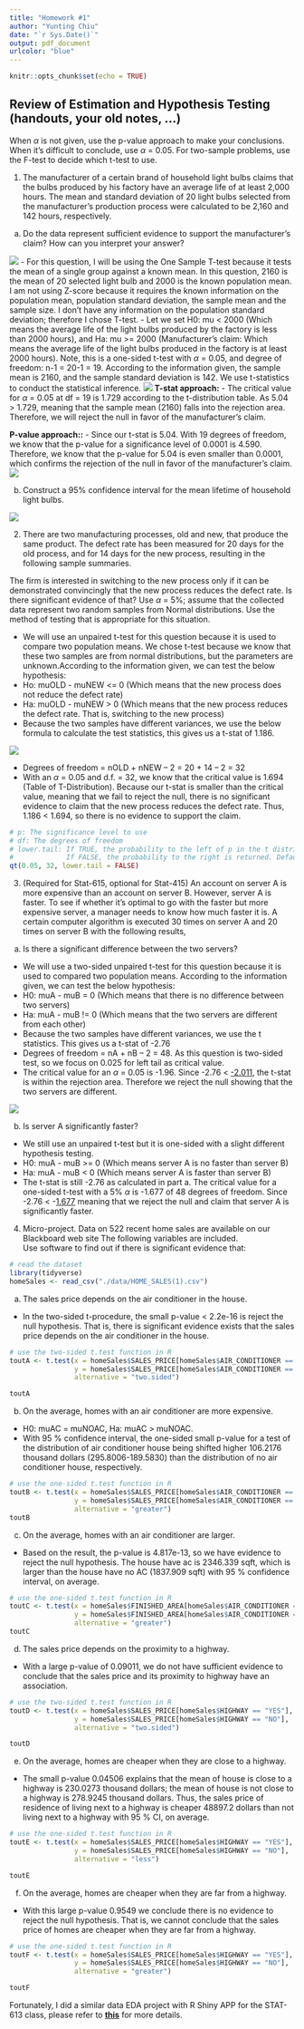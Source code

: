 ```yaml
---
title: "Homework #1"
author: "Yunting Chiu"
date: "`r Sys.Date()`"
output: pdf_document
urlcolor: "blue"
---
```


```r
knitr::opts_chunk$set(echo = TRUE)
```

## Review of Estimation and Hypothesis Testing (handouts, your old notes, ...)
When $\alpha$ is not given, use the p-value approach to make your conclusions. When it’s difficult to conclude, use $\alpha$ = 0.05. For two-sample problems, use the F-test to decide which t-test to use.\

1. The manufacturer of a certain brand of household light bulbs claims that the bulbs produced by his factory have an average life of at least 2,000 hours. The mean and standard deviation of 20 light bulbs selected from the manufacturer’s production process were calculated to be 2,160 and 142 hours, respectively.

(a) Do the data represent sufficient evidence to support the manufacturer’s claim? How can you interpret your answer?

![](pics/IMG_0CEA784B2359-1.jpeg)
- For this question, I will be using the One Sample T-test because it tests the mean of a single group against a known mean. In this question, 2160 is the mean of 20 selected light bulb and 2000 is the known population mean. I am not using Z-score because it requires the known information on the population mean, population standard deviation, the sample mean and the sample size. I don’t have any information on the population standard deviation; therefore I chose T-test.
- Let we set H0: mu < 2000 (Which means the average life of the light bulbs produced by the factory is less than 2000 hours), and Ha: mu >= 2000 (Manufacturer’s claim: Which means the average life of the light bulbs produced in the factory is at least 2000 hours). Note, this is a one-sided t-test with $\alpha$ = 0.05, and degree of freedom: n-1 = 20-1 = 19. According to the information given, the sample mean is 2160, and the sample standard deviation is 142. We use t-statistics to conduct the statistical inference.
![](pics/IMG_AFA240978D45-1.jpeg)
**T-stat approach:**
- The critical value for $\alpha$ = 0.05 at df = 19 is 1.729 according to the t-distribution table. As 5.04 > 1.729, meaning that the sample mean (2160) falls into the rejection area. Therefore, we will reject the null in favor of the manufacturer’s claim.

**P-value approach::**
- Since our t-stat is 5.04. With 19 degrees of freedom, we know that the p-value for a significance level of 0.0001 is 4.590. Therefore, we know that the p-value for 5.04 is even smaller than 0.0001, which confirms the rejection of the null in favor of the manufacturer’s claim.
![](pics/IMG_43183F6AFE44-1.jpeg)


(b) Construct a 95% confidence interval for the mean lifetime of household light bulbs.

![](pics/IMG_FD41C3C6973C-1.jpeg)

2. There are two manufacturing processes, old and new, that produce the same product. The defect rate has been measured for 20 days for the old process, and for 14 days for the new process, resulting in the following sample summaries.

The firm is interested in switching to the new process only if it can be demonstrated convincingly that the new process reduces the defect rate. Is there significant evidence of that? Use $\alpha$ = 5%; assume that the collected data represent two random samples from Normal distributions. Use the method of testing that is appropriate for this situation.

- We will use an unpaired t-test for this question because it is used to compare two population means. We chose t-test because we know that these two samples are from normal distributions, but the parameters are unknown.According to the information given, we can test the below hypothesis:
- Ho: muOLD - muNEW <= 0 (Which means that the new process does not reduce the defect rate)
- Ha: muOLD - muNEW > 0 (Which means that the new process reduces the defect rate. That is, switching to the new process)
- Because the two samples have different variances, we use the below formula to calculate the test statistics, this gives us a t-stat of 1.186.

![](pics/IMG_9983D0D09BFC-1.jpeg)

- Degrees of freedom = nOLD + nNEW – 2 = 20 + 14 – 2 = 32
- With an $\alpha$ = 0.05 and d.f. = 32, we know that the critical value is 1.694 (Table of T-Distribution). Because our t-stat is smaller than the critical value, meaning that we fail to reject the null, there is no significant evidence to claim that the new process reduces the defect rate. Thus, 1.186 < 1.694, so there is no evidence to support the claim.
```r
# p: The significance level to use
# df: The degrees of freedom
# lower.tail: If TRUE, the probability to the left of p in the t distribution is returned. 
#             If FALSE, the probability to the right is returned. Default is TRUE.
qt(0.05, 32, lower.tail = FALSE)
```

3. (Required for Stat-615, optional for Stat-415) An account on server A is more expensive than an account on server B. However, server A is faster. To see if whether it’s optimal to go with the faster but more expensive server, a manager needs to know how much faster it is. A certain computer algorithm is executed 30 times on server A and 20 times on server B with the following results,
(a) Is there a significant difference between the two servers?
- We will use a two-sided unpaired t-test for this question because it is used to compared two population means. According to the information given, we can test the below hypothesis:
- H0: muA - muB = 0 (Which means that there is no difference between two servers)
- Ha: muA - muB != 0 (Which means that the two servers are different from each other)
- Because the two samples have different variances, we use the t statistics. This gives us a t-stat of -2.76
- Degrees of freedom = nA + nB – 2 = 48. As this question is two-sided test, so we focus on 0.025 for left tail as critical value.
- The critical value for an $\alpha$ = 0.05 is -1.96. Since -2.76 < [-2.011](https://www.itl.nist.gov/div898/handbook/eda/section3/eda3672.htm), the t-stat is within the rejection area. Therefore we reject the null showing that the two servers are different.

![](pics/IMG_45B88F60228E-1.jpeg)

(b) Is server A significantly faster?
- We still use an unpaired t-test but it is one-sided with a slight different hypothesis testing. 
- H0: muA - muB >= 0 (Which means server A is no faster than server B)
- Ha: muA - muB < 0 (Which means server A is faster than server B)
- The t-stat is still -2.76 as calculated in part a. The critical value for a one-sided t-test with a 5% $\alpha$ is -1.677 of 48 degrees of freedom. Since -2.76 < -[1.677](https://www.itl.nist.gov/div898/handbook/eda/section3/eda3672.htm) meaning that we reject the null and claim that server A is significantly faster. 

4. Micro-project. Data on 522 recent home sales are available on our Blackboard web site The following variables are included.\
Use software to find out if there is significant evidence that:\
```r
# read the dataset
library(tidyverse)
homeSales <- read_csv("./data/HOME_SALES(1).csv")
```


(a) The sales price depends on the air conditioner in the house.\
- In the two-sided t-procedure, the small p-value < 2.2e-16 is reject the null hypothesis. That is, there is significant evidence exists that the sales price depends on the air conditioner in the house.
```r
# use the two-sided t.test function in R
toutA <- t.test(x = homeSales$SALES_PRICE[homeSales$AIR_CONDITIONER == "YES"], 
                y = homeSales$SALES_PRICE[homeSales$AIR_CONDITIONER == "NO"], 
                alternative = "two.sided")

toutA
```

(b) On the average, homes with an air conditioner are more expensive.\
- H0: muAC = muNOAC, Ha: muAC > muNOAC.
- With 95 % confidence interval, the one-sided small p-value for a test of the distribution of air conditioner house being shifted higher 106.2176 thousand dollars (295.8006-189.5830) than the distribution of no air conditioner house, respectively.
```r
# use the one-sided t.test function in R
toutB <- t.test(x = homeSales$SALES_PRICE[homeSales$AIR_CONDITIONER == "YES"], 
                y = homeSales$SALES_PRICE[homeSales$AIR_CONDITIONER == "NO"], 
                alternative = "greater")
toutB
```
(c) On the average, homes with an air conditioner are larger.\
- Based on the result, the p-value is 4.817e-13, so we have evidence to reject the null hypothesis. The house have ac is 2346.339 sqft, which is larger than the house have no AC (1837.909 sqft) with 95 % confidence interval, on average.
```r
# use the one-sided t.test function in R
toutC <- t.test(x = homeSales$FINISHED_AREA[homeSales$AIR_CONDITIONER == "YES"], 
                y = homeSales$FINISHED_AREA[homeSales$AIR_CONDITIONER == "NO"], 
                alternative = "greater")
toutC
```

(d) The sales price depends on the proximity to a highway.\
- With a large p-value of 0.09011, we do not have sufficient evidence to conclude that the sales price and its proximity to highway have an association.
```r
# use the two-sided t.test function in R
toutD <- t.test(x = homeSales$SALES_PRICE[homeSales$HIGHWAY == "YES"], 
                y = homeSales$SALES_PRICE[homeSales$HIGHWAY == "NO"], 
                alternative = "two.sided")

toutD
```

(e) On the average, homes are cheaper when they are close to a highway.\
- The small p-value 0.04506 explains that the mean of house is close to a highway is 230.0273 thousand dollars; the mean of house is not close to a highway is 278.9245 thousand dollars. Thus, the sales price of residence of living next to a highway is cheaper 48897.2 dollars than not living next to a highway with 95 % CI, on average.
```r
# use the one-sided t.test function in R
toutE <- t.test(x = homeSales$SALES_PRICE[homeSales$HIGHWAY == "YES"], 
                y = homeSales$SALES_PRICE[homeSales$HIGHWAY == "NO"], 
                alternative = "less")

toutE
```


(f) On the average, homes are cheaper when they are far from a highway.\
-  With this large p-value 0.9549 we conclude there is no evidence to reject the null hypothesis. That is, we cannot conclude that the sales price of homes are cheaper when they are far from a highway.
```r
# use the one-sided t.test function in R
toutF <- t.test(x = homeSales$SALES_PRICE[homeSales$HIGHWAY == "YES"], 
                y = homeSales$SALES_PRICE[homeSales$HIGHWAY == "NO"], 
                alternative = "greater")

toutF
```

Fortunately, I did a similar data EDA project with R Shiny APP for the STAT-613 class, please refer to [**this**](https://twyunting.shinyapps.io/estate/) for more details.